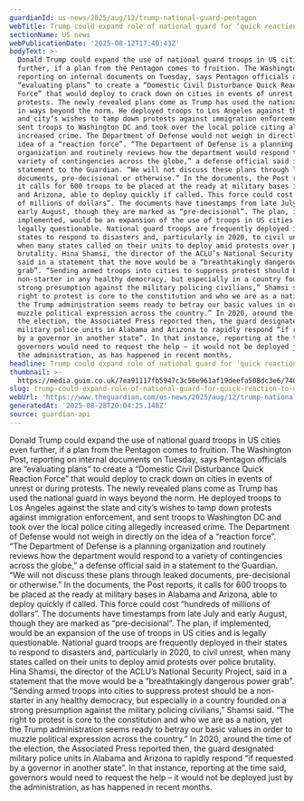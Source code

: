 ```yaml
---
guardianId: us-news/2025/aug/12/trump-national-guard-pentagon
webTitle: Trump could expand role of national guard for ‘quick reaction’ to unrest
sectionName: US news
webPublicationDate: '2025-08-12T17:40:43Z'
bodyText: >-
  Donald Trump could expand the use of national guard troops in US cities even
  further, if a plan from the Pentagon comes to fruition. The Washington Post,
  reporting on internal documents on Tuesday, says Pentagon officials are
  “evaluating plans” to create a “Domestic Civil Disturbance Quick Reaction
  Force” that would deploy to crack down on cities in events of unrest or during
  protests. The newly revealed plans come as Trump has used the national guard
  in ways beyond the norm. He deployed troops to Los Angeles against the state
  and city’s wishes to tamp down protests against immigration enforcement, and
  sent troops to Washington DC and took over the local police citing allegedly
  increased crime. The Department of Defense would not weigh in directly on the
  idea of a “reaction force”. “The Department of Defense is a planning
  organization and routinely reviews how the department would respond to a
  variety of contingencies across the globe,” a defense official said in a
  statement to the Guardian. “We will not discuss these plans through leaked
  documents, pre-decisional or otherwise.” In the documents, the Post reports,
  it calls for 600 troops to be placed at the ready at military bases in Alabama
  and Arizona, able to deploy quickly if called. This force could cost “hundreds
  of millions of dollars”. The documents have timestamps from late July and
  early August, though they are marked as “pre-decisional”. The plan, if
  implemented, would be an expansion of the use of troops in US cities and is
  legally questionable. National guard troops are frequently deployed in their
  states to respond to disasters and, particularly in 2020, to civil unrest,
  when many states called on their units to deploy amid protests over police
  brutality. Hina Shamsi, the director of the ACLU’s National Security Project,
  said in a statement that the move would be a “breathtakingly dangerous power
  grab”. “Sending armed troops into cities to suppress protest should be a
  non-starter in any healthy democracy, but especially in a country founded on a
  strong presumption against the military policing civilians,” Shamsi said. “The
  right to protest is core to the constitution and who we are as a nation, yet
  the Trump administration seems ready to betray our basic values in order to
  muzzle political expression across the country.” In 2020, around the time of
  the election, the Associated Press reported then, the guard designated
  military police units in Alabama and Arizona to rapidly respond “if requested
  by a governor in another state”. In that instance, reporting at the time said,
  governors would need to request the help – it would not be deployed just by
  the administration, as has happened in recent months.
headline: Trump could expand role of national guard for ‘quick reaction’ to unrest
thumbnail: >-
  https://media.guim.co.uk/7ea91117fb5947c3c56e961af19deefa508dc3e6/740_0_4267_3416/500.jpg
slug: trump-could-expand-role-of-national-guard-for-quick-reaction-to-unrest
webUrl: 'https://www.theguardian.com/us-news/2025/aug/12/trump-national-guard-pentagon'
generatedAt: '2025-08-28T20:04:25.148Z'
source: guardian-api
---
```

Donald Trump could expand the use of national guard troops in US cities even further, if a plan from the Pentagon comes to fruition. The Washington Post, reporting on internal documents on Tuesday, says Pentagon officials are “evaluating plans” to create a “Domestic Civil Disturbance Quick Reaction Force” that would deploy to crack down on cities in events of unrest or during protests. The newly revealed plans come as Trump has used the national guard in ways beyond the norm. He deployed troops to Los Angeles against the state and city’s wishes to tamp down protests against immigration enforcement, and sent troops to Washington DC and took over the local police citing allegedly increased crime. The Department of Defense would not weigh in directly on the idea of a “reaction force”. “The Department of Defense is a planning organization and routinely reviews how the department would respond to a variety of contingencies across the globe,” a defense official said in a statement to the Guardian. “We will not discuss these plans through leaked documents, pre-decisional or otherwise.” In the documents, the Post reports, it calls for 600 troops to be placed at the ready at military bases in Alabama and Arizona, able to deploy quickly if called. This force could cost “hundreds of millions of dollars”. The documents have timestamps from late July and early August, though they are marked as “pre-decisional”. The plan, if implemented, would be an expansion of the use of troops in US cities and is legally questionable. National guard troops are frequently deployed in their states to respond to disasters and, particularly in 2020, to civil unrest, when many states called on their units to deploy amid protests over police brutality. Hina Shamsi, the director of the ACLU’s National Security Project, said in a statement that the move would be a “breathtakingly dangerous power grab”. “Sending armed troops into cities to suppress protest should be a non-starter in any healthy democracy, but especially in a country founded on a strong presumption against the military policing civilians,” Shamsi said. “The right to protest is core to the constitution and who we are as a nation, yet the Trump administration seems ready to betray our basic values in order to muzzle political expression across the country.” In 2020, around the time of the election, the Associated Press reported then, the guard designated military police units in Alabama and Arizona to rapidly respond “if requested by a governor in another state”. In that instance, reporting at the time said, governors would need to request the help – it would not be deployed just by the administration, as has happened in recent months.
